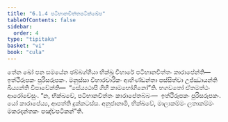 ```yaml
---
title: "6.1.4 පටිභානචිත්තපටික්ඛේප"
tableOfContents: false
sidebar:
  order: 4
type: "tipitaka"
basket: "vi"
book: "cula"
---
```



<DynamicBreadcrumb />

<Division number="299" book="cula">

<Paragraph number="1291" book="cula">
තේන ඛෝ පන සමයේන ඡබ්බග්ගියා භික්ඛූ විහාරේ පටිභානචිත්තං කාරාපේන්ති—  ඉත්ථිරූපකං පුරිසරූපකං. මනුස්සා විහාරචාරිකං ආහිණ්ඩන්තා පස්සිත්වා උජ්ඣායන්ති ඛිය්‍යන්ති විපාචේන්ති—  “සේය්‍යථාපි ගිහී කාමභෝගිනෝ”ති. භගවතෝ ඒතමත්ථං ආරෝචේසුං. “න, භික්ඛවේ, පටිභානචිත්තං කාරාපේතබ්බං—  ඉත්ථිරූපකං පුරිසරූපකං. යෝ කාරාපේය්‍ය, ආපත්ති දුක්කටස්ස. අනුජානාමි, භික්ඛවේ, මාලාකම්මං ලතාකම්මං මකරදන්තකං පඤ්චපටිකන්”ති.
</Paragraph>
</Division>
